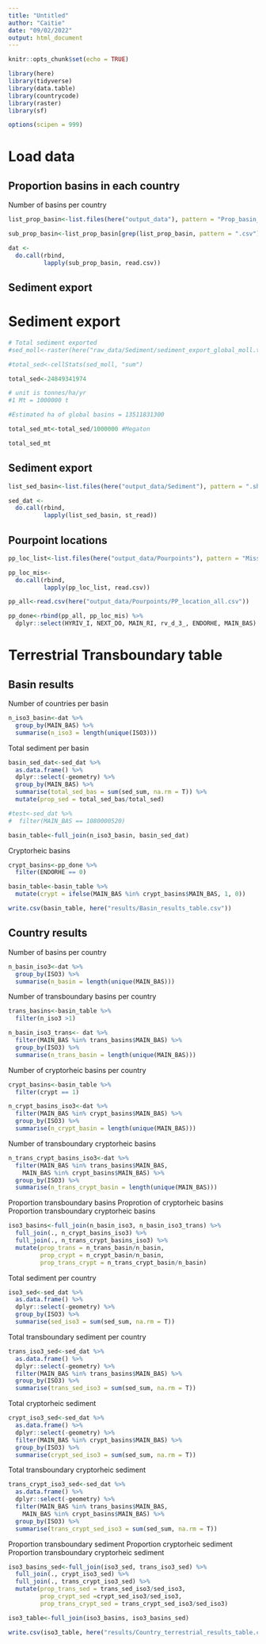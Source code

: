 ```yaml
---
title: "Untitled"
author: "Caitie"
date: "09/02/2022"
output: html_document
---
```


```r
knitr::opts_chunk$set(echo = TRUE)
```

```r
library(here)
library(tidyverse)
library(data.table)
library(countrycode)
library(raster)
library(sf)

options(scipen = 999)
```

# Load data

## Proportion basins in each country

Number of basins per country
```r
list_prop_basin<-list.files(here("output_data"), pattern = "Prop_basin_iso3", full.names = TRUE)

sub_prop_basin<-list_prop_basin[grep(list_prop_basin, pattern = ".csv")] 

dat <- 
  do.call(rbind,
          lapply(sub_prop_basin, read.csv))

```

## Sediment export

# Sediment export

```r
# Total sediment exported
#sed_moll<-raster(here("raw_data/Sediment/sediment_export_global_moll.tif"))

#total_sed<-cellStats(sed_moll, "sum")

total_sed<-24849341974

# unit is tonnes/ha/yr
#1 Mt = 1000000 t

#Estimated ha of global basins = 13511831300

total_sed_mt<-total_sed/1000000 #Megaton

total_sed_mt
```

## Sediment export

```r
list_sed_basin<-list.files(here("output_data/Sediment"), pattern = ".shp", full.names = T)

sed_dat <- 
  do.call(rbind,
          lapply(list_sed_basin, st_read))

```

## Pourpoint locations

```r
pp_loc_list<-list.files(here("output_data/Pourpoints"), pattern = "Missing_pp_chunk", full.names = T)

pp_loc_mis<-
  do.call(rbind,
          lapply(pp_loc_list, read.csv))

pp_all<-read.csv(here("output_data/Pourpoints/PP_location_all.csv"))

pp_done<-rbind(pp_all, pp_loc_mis) %>% 
  dplyr::select(HYRIV_I, NEXT_DO, MAIN_RI, rv_d_3_, ENDORHE, MAIN_BAS)
```


# Terrestrial Transboundary table

## Basin results

Number of countries per basin

```r
n_iso3_basin<-dat %>% 
  group_by(MAIN_BAS) %>% 
  summarise(n_iso3 = length(unique(ISO3)))
```

Total sediment per basin

```r
basin_sed_dat<-sed_dat %>% 
  as.data.frame() %>% 
  dplyr::select(-geometry) %>% 
  group_by(MAIN_BAS) %>% 
  summarise(total_sed_bas = sum(sed_sum, na.rm = T)) %>% 
  mutate(prop_sed = total_sed_bas/total_sed)

#test<-sed_dat %>% 
#  filter(MAIN_BAS == 1080000520)
```

```r
basin_table<-full_join(n_iso3_basin, basin_sed_dat)
```

Cryptorheic basins

```r
crypt_basins<-pp_done %>% 
  filter(ENDORHE == 0)
```

```r
basin_table<-basin_table %>% 
  mutate(crypt = ifelse(MAIN_BAS %in% crypt_basins$MAIN_BAS, 1, 0))
```

```r
write.csv(basin_table, here("results/Basin_results_table.csv"))
```

## Country results
Number of basins per country

```r
n_basin_iso3<-dat %>% 
  group_by(ISO3) %>% 
  summarise(n_basin = length(unique(MAIN_BAS)))
```

Number of transboundary basins per country

```r
trans_basins<-basin_table %>% 
  filter(n_iso3 >1)

n_basin_iso3_trans<- dat %>% 
  filter(MAIN_BAS %in% trans_basins$MAIN_BAS) %>% 
  group_by(ISO3) %>% 
  summarise(n_trans_basin = length(unique(MAIN_BAS)))
```

Number of cryptorheic basins per country

```r
crypt_basins<-basin_table %>% 
  filter(crypt == 1)

n_crypt_basins_iso3<-dat %>% 
  filter(MAIN_BAS %in% crypt_basins$MAIN_BAS) %>% 
  group_by(ISO3) %>% 
  summarise(n_crypt_basin = length(unique(MAIN_BAS)))
```

Number of transboundary cryptorheic basins

```r
n_trans_crypt_basins_iso3<-dat %>% 
  filter(MAIN_BAS %in% trans_basins$MAIN_BAS,
    MAIN_BAS %in% crypt_basins$MAIN_BAS) %>% 
  group_by(ISO3) %>% 
  summarise(n_trans_crypt_basin = length(unique(MAIN_BAS)))
```

Proportion transboundary basins
Proprotion of cryptorheic basins
Proportion transboundary cryptorheic basins
```r
iso3_basins<-full_join(n_basin_iso3, n_basin_iso3_trans) %>% 
  full_join(., n_crypt_basins_iso3) %>% 
  full_join(., n_trans_crypt_basins_iso3) %>% 
  mutate(prop_trans = n_trans_basin/n_basin,
         prop_crypt = n_crypt_basin/n_basin,
         prop_trans_crypt = n_trans_crypt_basin/n_basin)
```
Total sediment per country

```r
iso3_sed<-sed_dat %>% 
  as.data.frame() %>% 
  dplyr::select(-geometry) %>% 
  group_by(ISO3) %>% 
  summarise(sed_iso3 = sum(sed_sum, na.rm = T))
```

Total transboundary sediment per country

```r
trans_iso3_sed<-sed_dat %>% 
  as.data.frame() %>% 
  dplyr::select(-geometry) %>% 
  filter(MAIN_BAS %in% trans_basins$MAIN_BAS) %>% 
  group_by(ISO3) %>% 
  summarise(trans_sed_iso3 = sum(sed_sum, na.rm = T))
```

Total cryptorheic sediment

```r
crypt_iso3_sed<-sed_dat %>% 
  as.data.frame() %>% 
  dplyr::select(-geometry) %>% 
  filter(MAIN_BAS %in% crypt_basins$MAIN_BAS) %>% 
  group_by(ISO3) %>% 
  summarise(crypt_sed_iso3 = sum(sed_sum, na.rm = T))
```

Total transboundary cryptorheic sediment

```r
trans_crypt_iso3_sed<-sed_dat %>% 
  as.data.frame() %>% 
  dplyr::select(-geometry) %>% 
  filter(MAIN_BAS %in% trans_basins$MAIN_BAS,
    MAIN_BAS %in% crypt_basins$MAIN_BAS) %>% 
  group_by(ISO3) %>% 
  summarise(trans_crypt_sed_iso3 = sum(sed_sum, na.rm = T))
```

Proportion transboundary sediment
Proportion cryptorheic sediment
Proportion transboundary cryptorheic sediment

```r
iso3_basins_sed<-full_join(iso3_sed, trans_iso3_sed) %>% 
  full_join(., crypt_iso3_sed) %>% 
  full_join(., trans_crypt_iso3_sed) %>% 
  mutate(prop_trans_sed = trans_sed_iso3/sed_iso3,
         prop_crypt_sed =crypt_sed_iso3/sed_iso3,
         prop_trans_crypt_sed = trans_crypt_sed_iso3/sed_iso3)
```

```r
iso3_table<-full_join(iso3_basins, iso3_basins_sed)
```

```r
write.csv(iso3_table, here("results/Country_terrestrial_results_table.csv"))
```


